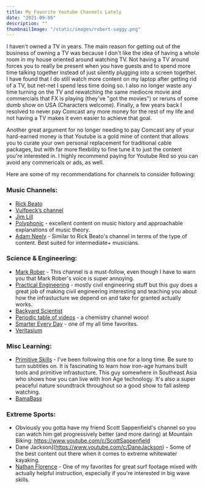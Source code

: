 ```yaml
---
title: My Favorite Youtube Channels Lately
date: "2021-09-05"
description: ""
thumbnailImage: "/static/images/robert-saggy.png"
---
```


I haven't owned a TV in years.  The main reason for getting out of the business of owning a TV was because I don't like the idea of having a whole room in my house oriented around watching TV.  Not having a TV around forces you to really be present when you have guests and to spend more time talking together instead of just silently plugging into a screen together.  I have found that I do still watch more content on my laptop after getting rid of a TV, but net-net I spend less time doing so.  I also no longer waste any time turning on the TV and rewatching the same mediocre movie and commercials that FX is playing (they've "got the movies") or reruns of some dumb show on USA (Characters welcome).  Finally, a few years back I resolved to never pay Comcast any more money for the rest of my life and not having a TV makes it even easier to achieve that goal.  

Another great argument for no longer needing to pay Comcast any of your hard-earned money is that Youtube is a gold mine of content that allows you to curate your own personal replacement for traditional cable packages, but with far more flexbility to fine tune it to just the content you're interested in.  I highly recommend paying for Youtube Red so you can avoid any commericals or ads, as well.  

Here are some of my recommendations for channels to consider following:

### Music Channels:
- [Rick Beato](https://www.youtube.com/c/RickBeato_)
- [Vulfpeck’s channel](https://www.youtube.com/user/DJparadiddle)
- [Jim Lill](https://www.youtube.com/user/JimLill45)
- [Polyphonic](https://www.youtube.com/c/Polyphonic) - excellent content on music history and approachable explanations of music theory.
- [Adam Neely](https://www.youtube.com/c/AdamNeely) - Similar to Rick Beato's channel in terms of the type of content.  Best suited for intermediate+ musicians. 

### Science & Engineering:
- [Mark Rober](https://www.youtube.com/user/onemeeeliondollars) - This channel is a must-follow, even though I have to warn you that Mark Rober's voice is super annoying. 
- [Practical Engineering](https://www.youtube.com/c/PracticalEngineeringChannel) - mostly civil engineering stuff but this guy does a great job of making civil engineering interesting and teaching you about how the infrastucture we depend on and take for granted actually works. 
- [Backyard Scientist](https://www.youtube.com/c/TheBackyardScientist)
- [Periodic table of videos](https://www.youtube.com/user/periodicvideos) - a chemistry channel wooo!
- [Smarter Every Day](https://www.youtube.com/c/smartereveryday) - one of my all time favorites.
- [Veritasium](https://www.youtube.com/c/veritasium)

### Misc Learning:
- [Primitive Skills](https://www.youtube.com/c/PrimitiveSkillsnet) - I've been following this one for a long time.   Be sure to turn subtitles on.  It is fascinating to learn how iron-age humans built tools and primitive infrastucture.  This guy somewhere in Southeast Asia who shows how you can live with Iron Age technology.  It's also a super peaceful nature soundtrack throughout so a good show to fall asleep watching.  
- [BamaBass](https://www.youtube.com/c/BamaBassOfficial)

### Extreme Sports:
- Obviously you gotta have my friend Scott Sappenfield's channel so you can watch him get progressively better (and more daring) at Mountain Biking: https://www.youtube.com/c/ScottSappenfield
- Dane Jackson](https://www.youtube.com/c/DaneJackson) - Some of the best content out there when it comes to extreme whitewater kayaking.
- [Nathan Florence](https://www.youtube.com/watch?v=LkKS3xsYLdo&t=805s) - One of my favorites for great surf footage mixed with actually helpful instruction, especially if you're interested in big wave skills.